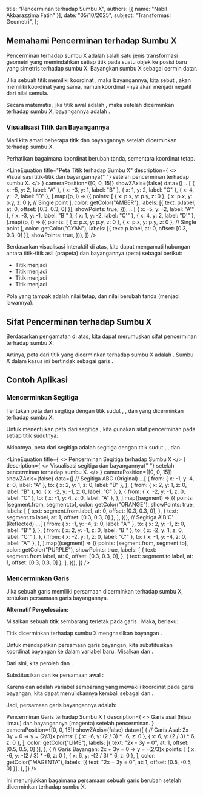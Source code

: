 
  title: "Pencerminan terhadap Sumbu X",
  authors: [{ name: "Nabil Akbarazzima Fatih" }],
  date: "05/10/2025",
  subject: "Transformasi Geometri",
};

## Memahami Pencerminan terhadap Sumbu X

Pencerminan terhadap sumbu X adalah salah satu jenis transformasi geometri yang memindahkan setiap titik pada suatu objek ke posisi baru yang simetris terhadap sumbu X. Bayangkan sumbu X sebagai cermin datar.

Jika sebuah titik <InlineMath math="P" /> memiliki koordinat <InlineMath math="(x,y)" />, maka bayangannya, kita sebut <InlineMath math="P'" />, akan memiliki koordinat <InlineMath math="x" /> yang sama, namun koordinat <InlineMath math="y" />-nya akan menjadi negatif dari nilai <InlineMath math="y" /> semula.

Secara matematis, jika titik awal adalah <InlineMath math="P(x,y)" />, maka setelah dicerminkan terhadap sumbu X, bayangannya adalah <InlineMath math="P'(x,-y)" />.

### Visualisasi Titik dan Bayangannya

Mari kita amati beberapa titik dan bayangannya setelah dicerminkan terhadap sumbu X.

Perhatikan bagaimana koordinat <InlineMath math="y" /> berubah tanda, sementara koordinat <InlineMath math="x" /> tetap.

<LineEquation
  title="Peta Titik terhadap Sumbu X"
  description={
    <>
      Visualisasi titik-titik <InlineMath math="A, B, C, D" /> dan bayangannya{" "}
      <InlineMath math="A', B', C', D'" /> setelah pencerminan terhadap sumbu X.
    </>
  }
  cameraPosition={[0, 0, 15]}
  showZAxis={false}
  data={[
    ...[
      { x: -5, y: 2, label: "A" },
      { x: -3, y: 1, label: "B" },
      { x: 1, y: 2, label: "C" },
      { x: 4, y: -2, label: "D" },
    ].map((p, i) => ({
      points: [
        { x: p.x, y: p.y, z: 0 },
        { x: p.x, y: p.y, z: 0 }, // Single point
      ],
      color: getColor("AMBER"),
      labels: [{ text: p.label, at: 0, offset: [0.3, 0.3, 0] }],
      showPoints: true,
    })),
    ...[
      { x: -5, y: -2, label: "A'" },
      { x: -3, y: -1, label: "B'" },
      { x: 1, y: -2, label: "C'" },
      { x: 4, y: 2, label: "D'" },
    ].map((p, i) => ({
      points: [
        { x: p.x, y: p.y, z: 0 },
        { x: p.x, y: p.y, z: 0 }, // Single point
      ],
      color: getColor("CYAN"),
      labels: [{ text: p.label, at: 0, offset: [0.3, 0.3, 0] }],
      showPoints: true,
    })),
  ]}
/>

Berdasarkan visualisasi interaktif di atas, kita dapat mengamati hubungan antara titik-titik asli (prapeta) dan bayangannya (peta) sebagai berikut:

- Titik <InlineMath math="A(-5,2)" /> menjadi <InlineMath math="A'(-5,-2)" />
- Titik <InlineMath math="B(-3,1)" /> menjadi <InlineMath math="B'(-3,-1)" />
- Titik <InlineMath math="C(1,2)" /> menjadi <InlineMath math="C'(1,-2)" />
- Titik <InlineMath math="D(4,-2)" /> menjadi <InlineMath math="D'(4,2)" />

Pola yang tampak adalah nilai <InlineMath math="x" /> tetap, dan nilai <InlineMath math="y" /> berubah tanda (menjadi lawannya).

## Sifat Pencerminan terhadap Sumbu X

Berdasarkan pengamatan di atas, kita dapat merumuskan sifat pencerminan terhadap sumbu X:

<BlockMath math="P(x,y) \xrightarrow{\text{Sumbu X}} P'(x,-y)" />

Artinya, peta dari titik <InlineMath math="P(x,y)" /> yang dicerminkan terhadap sumbu X adalah <InlineMath math="P'(x,-y)" />. Sumbu X dalam kasus ini bertindak sebagai garis <InlineMath math="y=0" />.

## Contoh Aplikasi

### Mencerminkan Segitiga

Tentukan peta dari segitiga <InlineMath math="ABC" /> dengan titik sudut <InlineMath math="A(-1,4)" />, <InlineMath math="B(2,1)" />, dan <InlineMath math="C(-2,-1)" /> yang dicerminkan terhadap sumbu X.

Untuk menentukan peta dari segitiga <InlineMath math="ABC" />, kita gunakan sifat pencerminan pada setiap titik sudutnya:

<div className="flex flex-col gap-4">
  <BlockMath math="A(-1,4) \xrightarrow{\text{Sumbu X}} A'(-1,-4)" />
  <BlockMath math="B(2,1) \xrightarrow{\text{Sumbu X}} B'(2,-1)" />
  <BlockMath math="C(-2,-1) \xrightarrow{\text{Sumbu X}} C'(-2,1)" />
</div>

Akibatnya, peta dari segitiga <InlineMath math="ABC" /> adalah segitiga <InlineMath math="A'B'C'" /> dengan titik sudut <InlineMath math="A'(-1,-4)" />, <InlineMath math="B'(2,-1)" />, dan <InlineMath math="C'(-2,1)" />.

<LineEquation
  title={
    <>
      Pencerminan Segitiga <InlineMath math="ABC" /> terhadap Sumbu X
    </>
  }
  description={
    <>
      Visualisasi segitiga <InlineMath math="ABC" /> dan bayangannya{" "}
      <InlineMath math="A'B'C'" /> setelah pencerminan terhadap sumbu X.
    </>
  }
  cameraPosition={[0, 0, 15]}
  showZAxis={false}
  data={[
    // Segitiga ABC (Original)
    ...[
      {
        from: { x: -1, y: 4, z: 0, label: "A" },
        to: { x: 2, y: 1, z: 0, label: "B" },
      },
      {
        from: { x: 2, y: 1, z: 0, label: "B" },
        to: { x: -2, y: -1, z: 0, label: "C" },
      },
      {
        from: { x: -2, y: -1, z: 0, label: "C" },
        to: { x: -1, y: 4, z: 0, label: "A" },
      },
    ].map((segment) => ({
      points: [segment.from, segment.to],
      color: getColor("ORANGE"),
      showPoints: true,
      labels: [
        {
          text: segment.from.label,
          at: 0,
          offset: [0.3, 0.3, 0],
        },
        { text: segment.to.label, at: 1, offset: [0.3, 0.3, 0] },
      ],
    })),
    // Segitiga A'B'C' (Reflected)
    ...[
      {
        from: { x: -1, y: -4, z: 0, label: "A'" },
        to: { x: 2, y: -1, z: 0, label: "B'" },
      },
      {
        from: { x: 2, y: -1, z: 0, label: "B'" },
        to: { x: -2, y: 1, z: 0, label: "C'" },
      },
      {
        from: { x: -2, y: 1, z: 0, label: "C'" },
        to: { x: -1, y: -4, z: 0, label: "A'" },
      },
    ].map((segment) => ({
      points: [segment.from, segment.to],
      color: getColor("PURPLE"),
      showPoints: true,
      labels: [
        {
          text: segment.from.label,
          at: 0,
          offset: [0.3, 0.3, 0],
        },
        { text: segment.to.label, at: 1, offset: [0.3, 0.3, 0] },
      ],
    })),
  ]}
/>

### Mencerminkan Garis

Jika sebuah garis memiliki persamaan <InlineMath math="2x - 3y = 0" /> dicerminkan terhadap sumbu X, tentukan persamaan garis bayangannya.

**Alternatif Penyelesaian:**

Misalkan sebuah titik sembarang <InlineMath math="P(a,b)" /> terletak pada garis <InlineMath math="2x - 3y = 0" />. Maka, berlaku:

<BlockMath math="2a - 3b = 0" />

Titik <InlineMath math="P(a,b)" /> dicerminkan terhadap sumbu X menghasilkan bayangan <InlineMath math="P'(a,-b)" />.

Untuk mendapatkan persamaan garis bayangan, kita substitusikan koordinat bayangan ke dalam variabel baru. Misalkan <InlineMath math="x' = a" /> dan <InlineMath math="y' = -b" />.

Dari sini, kita peroleh <InlineMath math="a = x'" /> dan <InlineMath math="b = -y'" />.

Substitusikan <InlineMath math="a = x'" /> dan <InlineMath math="b = -y'" /> ke persamaan awal <InlineMath math="2a - 3b = 0" />:

<div className="flex flex-col gap-4">
  <BlockMath math="2(x') - 3(-y') = 0" />
  <BlockMath math="2x' + 3y' = 0" />
</div>

Karena <InlineMath math="x'" /> dan <InlineMath math="y'" /> adalah variabel sembarang yang mewakili koordinat pada garis bayangan, kita dapat menuliskannya kembali sebagai <InlineMath math="x" /> dan <InlineMath math="y" />.

Jadi, persamaan garis bayangannya adalah:

<div className="flex flex-col gap-4">
  <BlockMath math="2x + 3y = 0" />
  <LineEquation
    title={
      <>
        Pencerminan Garis <InlineMath math="2x - 3y = 0" /> terhadap Sumbu X
      </>
    }
    description={
      <>
        Garis asal <InlineMath math="2x - 3y = 0" /> (hijau limau) dan
        bayangannya <InlineMath math="2x + 3y = 0" /> (magenta) setelah
        pencerminan.
      </>
    }
    cameraPosition={[0, 0, 15]}
    showZAxis={false}
    data={[
      {
        // Garis Asal: 2x - 3y = 0  => y = (2/3)x
        points: [
          { x: -6, y: (2 / 3) * -6, z: 0 },
          { x: 6, y: (2 / 3) * 6, z: 0 },
        ],
        color: getColor("LIME"),
        labels: [{ text: "2x - 3y = 0", at: 1, offset: [0.5, 0.5, 0] }],
      },
      {
        // Garis Bayangan: 2x + 3y = 0 => y = -(2/3)x
        points: [
          { x: -6, y: -(2 / 3) * -6, z: 0 },
          { x: 6, y: -(2 / 3) * 6, z: 0 },
        ],
        color: getColor("MAGENTA"),
        labels: [{ text: "2x + 3y = 0", at: 1, offset: [0.5, -0.5, 0] }],
      },
    ]}
  />
</div>

Ini menunjukkan bagaimana persamaan sebuah garis berubah setelah dicerminkan terhadap sumbu X.
